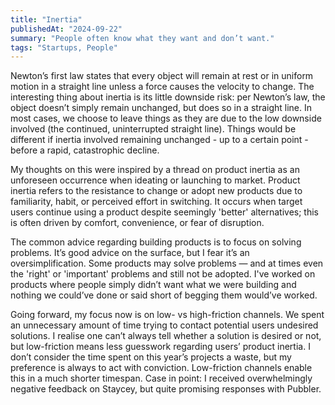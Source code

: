 ```yaml
---
title: "Inertia"
publishedAt: "2024-09-22"
summary: "People often know what they want and don’t want."
tags: "Startups, People"
---
```


Newton’s first law states that every object will remain at rest or in uniform motion in a straight line unless a force causes the velocity to change. The interesting thing about inertia is its little downside risk: per Newton’s law, the object doesn’t simply remain unchanged, but does so in a straight line. In most cases, we choose to leave things as they are due to the low downside involved (the continued, uninterrupted straight line). Things would be different if inertia involved remaining unchanged - up to a certain point - before a rapid, catastrophic decline.

My thoughts on this were inspired by a thread on product inertia as an unforeseen occurrence when ideating or launching to market. Product inertia refers to the resistance to change or adopt new products due to familiarity, habit, or perceived effort in switching. It occurs when target users continue using a product despite seemingly 'better' alternatives; this is often driven by comfort, convenience, or fear of disruption.

The common advice regarding building products is to focus on solving problems. It’s good advice on the surface, but I fear it’s an oversimplification. Some products may solve problems — and at times even the 'right' or 'important' problems and still not be adopted. I've worked on products where people simply didn’t want what we were building and nothing we could’ve done or said short of begging them would’ve worked.



Going forward, my focus now is on low- vs high-friction channels. We spent an unnecessary amount of time trying to contact potential users undesired solutions. I realise one can’t always tell whether a solution is desired or not, but low-friction means less guesswork regarding users’ product inertia. I don’t consider the time spent on this year’s projects a waste, but my preference is always to act with conviction. Low-friction channels enable this in a much shorter timespan. Case in point: I received overwhelmingly negative feedback on Staycey, but quite promising responses with Pubbler.
